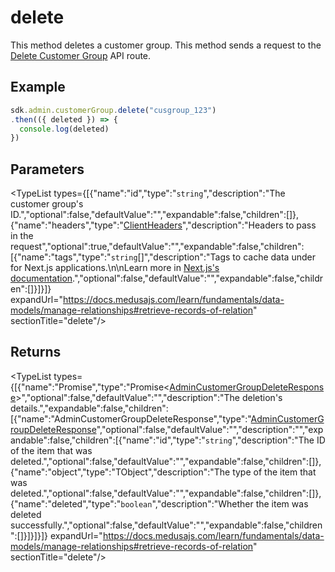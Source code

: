 
# delete

This method deletes a customer group. This method sends a request to the
[Delete Customer Group](https://docs.medusajs.com/api/admin#customer-groups\_deletecustomergroupsid)
API route.

## Example

```ts
sdk.admin.customerGroup.delete("cusgroup_123")
.then(({ deleted }) => {
  console.log(deleted)
})
```

## Parameters

<TypeList types={[{"name":"id","type":"`string`","description":"The customer group's ID.","optional":false,"defaultValue":"","expandable":false,"children":[]},{"name":"headers","type":"[ClientHeaders](../../../types/js_sdk.admin.ClientHeaders/page.mdx)","description":"Headers to pass in the request","optional":true,"defaultValue":"","expandable":false,"children":[{"name":"tags","type":"`string`[]","description":"Tags to cache data under for Next.js applications.\n\nLearn more in [Next.js's documentation](https://nextjs.org/docs/app/building-your-application/caching#fetch-optionsnexttags-and-revalidatetag).","optional":false,"defaultValue":"","expandable":false,"children":[]}]}]} expandUrl="https://docs.medusajs.com/learn/fundamentals/data-models/manage-relationships#retrieve-records-of-relation" sectionTitle="delete"/>

## Returns

<TypeList types={[{"name":"Promise","type":"Promise&#60;[AdminCustomerGroupDeleteResponse](../../../../../types/HttpTypes/types/types.HttpTypes.AdminCustomerGroupDeleteResponse/page.mdx)&#62;","optional":false,"defaultValue":"","description":"The deletion's details.","expandable":false,"children":[{"name":"AdminCustomerGroupDeleteResponse","type":"[AdminCustomerGroupDeleteResponse](../../../../../types/HttpTypes/types/types.HttpTypes.AdminCustomerGroupDeleteResponse/page.mdx)","optional":false,"defaultValue":"","description":"","expandable":false,"children":[{"name":"id","type":"`string`","description":"The ID of the item that was deleted.","optional":false,"defaultValue":"","expandable":false,"children":[]},{"name":"object","type":"TObject","description":"The type of the item that was deleted.","optional":false,"defaultValue":"","expandable":false,"children":[]},{"name":"deleted","type":"`boolean`","description":"Whether the item was deleted successfully.","optional":false,"defaultValue":"","expandable":false,"children":[]}]}]}]} expandUrl="https://docs.medusajs.com/learn/fundamentals/data-models/manage-relationships#retrieve-records-of-relation" sectionTitle="delete"/>
